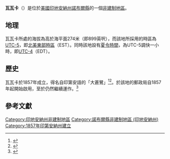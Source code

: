 {{noteTA
|G1=USState
|G2=地名
|G3=Unit
}}
{{Infobox settlement
|official_name            = 瓦瓦卡
|native_name = Wawaka
|settlement_type          = [[非建制地區|非建制地區]]
|image_skyline            = Wawaka post office.jpg
|imagesize                = 
|pushpin_map              = USA Indiana
|pushpin_label            = 瓦瓦卡
|pushpin_label_position   = top
|pushpin_map_caption      = 瓦瓦卡在印地安納州的位置
|subdivision_type         = [[世界政區索引|國家]]
|subdivision_type1        = [[美国州份|州份]]
|subdivision_type2        = [[印地安納州行政区划|縣]]
|subdivision_name         = [[美国|美国]]
|subdivision_name1        = [[印地安納州|印地安納州]]
|subdivision_name2        = [[諾布爾縣_(印地安納州)|諾布爾縣]]
|elevation_ft             = 899
|elevation_m              = 274
|area_total_km2           = 
|area_total_sq_mi         = 
|area_land_km2            = 
|area_land_sq_mi          = 
|area_water_km2           = 
|area_water_sq_mi         = 
|population_as_of         = 2010
|population_footnotes     = 
|population_total         = 
|population_metro         = 
|population_density_km2   = auto
|population_density_sq_mi = auto
|timezone                 = [[北美东部时区|EST]]
|utc_offset               = -5
|coordinates              = {{coord|41|27|55|N|85|28|58|W|display=inline,title}}
| coor_pinpoint           = 
| coordinates_footnotes   = 
|timezone_DST             = EDT
|utc_offset_DST           = -4
|postal_code_type         = [[美國郵區編號|郵區編號]]
|postal_code              = 46794
|area_code                = [[北美電話區號260|260]]
|blank_name = [[地名信息系统|GNIS ID]]
|blank_info = 445568<ref name="GNIS">{{cite gnis|445568|Wawaka}}</ref>
}}
'''瓦瓦卡'''（{{lang-en|Wawaka}}）是位於[[美國|美國]][[印地安納州|印地安納州]][[諾布爾縣_(印地安納州)|諾布爾縣]]的一個[[非建制地區|非建制地區]]。

== 地理 ==
瓦瓦卡所處的海拔為高於海平面274米（即899英呎），而該地所採用的時區為[[UTC-5|UTC-5]]，即[[北美東部時區|北美東部時區]]（EST）。同時該地設有[[夏令時間|夏令時間]]，為UTC-5調快一小時，即[[UTC-4|UTC-4]]（EDT）。

== 歷史 == 
瓦瓦卡於1857年成立，得名自印第安語的「大蒼鷺」<ref>{{cite book|last=Baker|first=Ronald L.|title=From Needmore to Prosperity: Hoosier Place Names in Folklore and History|url=https://archive.org/details/fromneedmoretopr00bake|date=1995-10|publisher=Indiana University Press|isbn=978-0-253-32866-3|page=[https://archive.org/details/fromneedmoretopr00bake/page/340 340]|quote=This village was laid out in February 1857...}}</ref><ref>{{cite book|last=Bright|first=William|title=Native American Placenames of the United States|url=https://books.google.com/books?id=5XfxzCm1qa4C&pg=PA557|year=2004|publisher=University of Oklahoma Press|isbn=978-0-8061-3598-4|page=557}}</ref>。於該地的郵政局自1857年起開始啟用，至於仍然繼續運作。<ref>{{cite web | url=http://www.postalhistory.com/postoffices.asp?task=display&state=IN&county=Noble&searchtext=&pagenum=2 | title=Noble County | publisher=Jim Forte Postal History | accessdate=13 September 2015 | archive-date=2017-10-26 | archive-url=https://web.archive.org/web/20171026163340/https://www.postalhistory.com/postoffices.asp?task=display&state=IN&county=Noble&searchtext=&pagenum=2 | dead-url=no }}</ref>

== 參考文獻 ==
{{reflist}}

{{諾布爾縣 (印地安納州)}}

{{DEFAULTSORT:Wawaka}}
[[Category:印地安納州非建制地區|Category:印地安納州非建制地區]]
[[Category:諾布爾縣非建制地區_(印地安納州)|Category:諾布爾縣非建制地區 (印地安納州)]]
[[Category:1857年印第安納州建立|Category:1857年印第安納州建立]]

{{Indiana-geo-stub}}